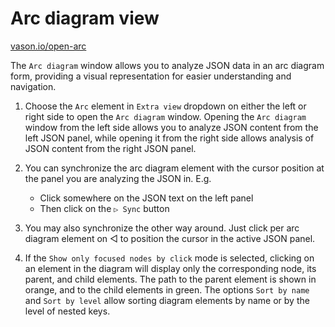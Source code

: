 # Arc diagram view

[vason.io/open-arc](https://vason.io/open-arc)

The `Arc diagram` window allows you to analyze JSON data in an arc diagram form,
providing a visual representation for easier understanding and navigation.


<ThemedImg alt="Arc diagram view" name="Arc_diagram_view" />

1. Choose the `Arc` element in `Extra view` dropdown on either the left or right side to open the `Arc diagram` window.
   Opening the `Arc diagram` window from the left side allows you to analyze JSON content from the left JSON panel,
   while opening it from the right side allows analysis of JSON content from the right JSON panel.

2. You can synchronize the arc diagram element with the cursor position at the panel you are analyzing the JSON in. E.g.

   - Click somewhere on the JSON text on the left panel
   - Then click on the `▷ Sync` button

3. You may also synchronize the other way around.
   Just click per arc diagram element on ◁ to position the cursor in the active JSON panel.

4. If the `Show only focused nodes by click` mode is selected,
   clicking on an element in the diagram will display only the corresponding node,
   its parent, and child elements.
   The path to the parent element is shown in orange, and to the child elements in green.
   The options `Sort by name` and `Sort by level` allow sorting diagram elements by name or by the level of nested keys.
